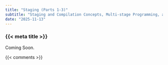 ```yaml
---
title: "Staging (Parts 1-3)"
subtitle: "Staging and Compilation Concepts, Multi-stage Programming, and Advanced Staging Techniques"
date: "2025-11-13"
---
```


### {{< meta title >}}

Coming Soon.

{{< comments >}}
